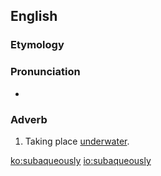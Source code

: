 ==English==

===Etymology===
{{suffix|subaqueous|ly}}

===Pronunciation===
* {{IPA|sɜˈbeɪkwiəsli}}

===Adverb===
{{en-adv|-}}

# Taking place [[underwater]].

[[ko:subaqueously]]
[[io:subaqueously]]